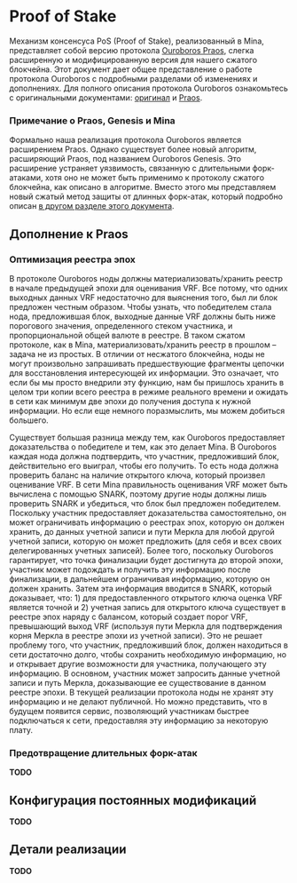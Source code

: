 
# Proof of Stake

Механизм консенсуса PoS (Proof of Stake), реализованный в Mina, представляет собой версию протокола [Ouroboros Praos](https://iohk.io/research/papers/#XJ6MHFXX), слегка расширенную и модифицированную версия для нашего сжатого блокчейна. Этот документ дает общее представление о работе протокола Ouroboros с подробными разделами об изменениях и дополнениях. Для полного описания протокола Ouroboros ознакомьтесь с оригинальными документами: [оригинал](https://eprint.iacr.org/2016/889.pdf) и [Praos](https://eprint.iacr.org/2017/573.pdf).

### Примечание о Praos, Genesis и Mina

Формально наша реализация протокола Ouroboros является расширением Praos. Однако существует более новый алгоритм, расширяющий Praos, под названием Ouroboros Genesis. Это расширение устраняет уязвимость, связанную с длительными форк-атаками, хотя оно не может быть применимо к протоколу сжатого блокчейна, как описано в алгоритме. Вместо этого мы представляем новый сжатый метод защиты от длинных форк-атак, который подробно описан [в другом разделе этого документа](#long-fork-attack-prevention).

## Дополнение к Praos

### Оптимизация реестра эпох

В протоколе Ouroboros ноды должны материализовать/хранить реестр в начале предыдущей эпохи для оценивания VRF. Все потому, что одних выходных данных VRF недостаточно для выяснения того, был ли блок предложен честным образом. Чтобы узнать, что победителем стала нода, предложившая блок, выходные данные VRF должны быть ниже порогового значения, определенного стеком участника, и пропорциональной общей валюте в реестре. В таком сжатом протоколе, как в Mina, материализовать/хранить реестр в прошлом – задача не из простых. В отличии от несжатого блокчейна, ноды не могут произвольно запрашивать предшествующие фрагменты цепочки для восстановления интересующей их информации. Это означает, что если бы мы просто внедрили эту функцию, нам бы пришлось хранить в целом три копии всего реестра в режиме реального времени и ожидать в сети как минимум две эпохи до получения доступа к нужной информации. Но если еще немного поразмыслить, мы можем добиться большего.

Существует большая разница между тем, как Ouroboros предоставляет доказательства о победителе и тем, как это делает Mina. В Ouroboros каждая нода должна подтвердить, что участник, предложивший блок, действительно его выиграл, чтобы его получить. То есть нода должна проверить баланс на наличие открытого ключа, который произвел оценивание VRF. В сети Mina правильность оценивания VRF может быть вычислена с помощью SNARK, поэтому другие ноды должны лишь проверить SNARK и убедиться, что блок был предложен победителем. Поскольку участник предоставляет доказательства самостоятельно, он может ограничивать информацию о реестрах эпох, которую он должен хранить, до данных учетной записи и пути Меркла для любой другой учетной записи, которую он может предложить (для себя и всех своих делегированных учетных записей). Более того, поскольку Ouroboros гарантирует, что точка финализации будет достигнута до второй эпохи, участник может подождать и получить эту информацию после финализации, в дальнейшем ограничивая информацию, которую он должен хранить. Затем эта информация вводится в SNARK, который доказывает, что: 1) для предоставленного открытого ключа оценка VRF является точной и 2) учетная запись для открытого ключа существует в реестре эпох наряду с балансом, который создает порог VRF, превышающий выход VRF (используя пути Меркла для подтверждения корня Меркла в реестре эпохи из учетной записи). Это не решает проблему того, что участник, предложивший блок, должен находиться в сети достаточно долго, чтобы сохранить необходимую информацию, но и открывает другие возможности для участника, получающего эту информацию. В основном, участник может запросить данные учетной записи и путь Меркла, доказывающие ее существование в данном реестре эпохи. В текущей реализации протокола ноды не хранят эту информацию и не делают публичной. Но можно представить, что в будущем появится сервис, позволяющий участникам быстрее подключаться к сети, предоставляя эту информацию за некоторую плату.

### Предотвращение длительных форк-атак

**TODO**

## Конфигурация постоянных модификаций

**TODO**

## Детали реализации

**TODO**
